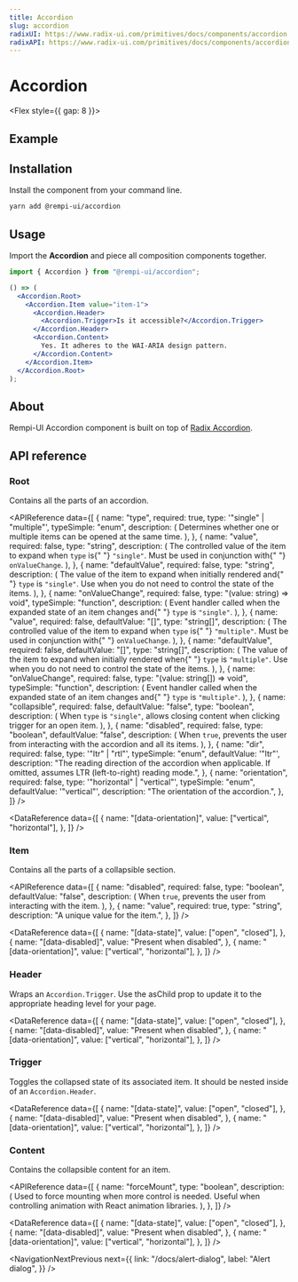 ```yaml
---
title: Accordion
slug: accordion
radixUI: https://www.radix-ui.com/primitives/docs/components/accordion
radixAPI: https://www.radix-ui.com/primitives/docs/components/accordion#api-reference
---
```


# Accordion

<Description text="A vertically stacked set of interactive headings that each reveal an associated section of content." />

<Flex style={{ gap: 8 }}>
  <RadixUI href="https://www.radix-ui.com/primitives/docs/components/accordion" />
  <RadixAPI href="https://www.radix-ui.com/primitives/docs/components/accordion#api-reference" />
</Flex>

## Example

<PreviewComponent name="accordion" />

## Installation

Install the component from your command line.

```bash
yarn add @rempi-ui/accordion
```

## Usage

Import the <strong>Accordion</strong> and piece all composition components together.

```jsx
import { Accordion } from "@rempi-ui/accordion";

() => (
  <Accordion.Root>
    <Accordion.Item value="item-1">
      <Accordion.Header>
        <Accordion.Trigger>Is it accessible?</Accordion.Trigger>
      </Accordion.Header>
      <Accordion.Content>
        Yes. It adheres to the WAI-ARIA design pattern.
      </Accordion.Content>
    </Accordion.Item>
  </Accordion.Root>
);
```

## About

Rempi-UI Accordion component is built on top of [Radix Accordion](https://www.radix-ui.com/primitives/docs/components/accordion).

## API reference

### Root

Contains all the parts of an accordion.

<MoreInfo
  componentName="Radix Accordion Root"
  componentLink="https://www.radix-ui.com/primitives/docs/components/accordion#root"
/>

<APIReference
  data={[
    {
      name: "type",
      required: true,
      type: '"single" | "multiple"',
      typeSimple: "enum",
      description: (
        <span>
          Determines whether one or multiple items can be opened at the same
          time.
        </span>
      ),
    },
    {
      name: "value",
      required: false,
      type: "string",
      description: (
        <span>
          The controlled value of the item to expand when <code>type</code> is{" "}
          <code>"single"</code>. Must be used in conjunction with{" "}
          <code>onValueChange</code>.
        </span>
      ),
    },
    {
      name: "defaultValue",
      required: false,
      type: "string",
      description: (
        <span>
          The value of the item to expand when initially rendered and{" "}
          <code>type</code> is <code>"single"</code>. Use when you do not need
          to control the state of the items.
        </span>
      ),
    },
    {
      name: "onValueChange",
      required: false,
      type: "(value: string) => void",
      typeSimple: "function",
      description: (
        <span>
          Event handler called when the expanded state of an item changes and{" "}
          <code>type</code> is <code>"single"</code>.
        </span>
      ),
    },
    {
      name: "value",
      required: false,
      defaultValue: "[]",
      type: "string[]",
      description: (
        <span>
          The controlled value of the item to expand when <code>type</code> is{" "}
          <code>"multiple"</code>. Must be used in conjunction with{" "}
          <code>onValueChange</code>.
        </span>
      ),
    },
    {
      name: "defaultValue",
      required: false,
      defaultValue: "[]",
      type: "string[]",
      description: (
        <span>
          The value of the item to expand when initially rendered when{" "}
          <code>type</code> is <code>"multiple"</code>. Use when you do not need
          to control the state of the items.
        </span>
      ),
    },
    {
      name: "onValueChange",
      required: false,
      type: "(value: string[]) => void",
      typeSimple: "function",
      description: (
        <span>
          Event handler called when the expanded state of an item changes and{" "}
          <code>type</code> is <code>"multiple"</code>.
        </span>
      ),
    },
    {
      name: "collapsible",
      required: false,
      defaultValue: "false",
      type: "boolean",
      description: (
        <span>
          When <code>type</code> is <code>"single"</code>, allows closing
          content when clicking trigger for an open item.
        </span>
      ),
    },
    {
      name: "disabled",
      required: false,
      type: "boolean",
      defaultValue: "false",
      description: (
        <span>
          When <code>true</code>, prevents the user from interacting with the
          accordion and all its items.
        </span>
      ),
    },
    {
      name: "dir",
      required: false,
      type: '"ltr" | "rtl"',
      typeSimple: "enum",
      defaultValue: '"ltr"',
      description:
        "The reading direction of the accordion when applicable. If omitted, assumes LTR (left-to-right) reading mode.",
    },
    {
      name: "orientation",
      required: false,
      type: '"horizontal" | "vertical"',
      typeSimple: "enum",
      defaultValue: '"vertical"',
      description: "The orientation of the accordion.",
    },
  ]}
/>

<DataReference
  data={[
    {
      name: "[data-orientation]",
      value: ["vertical", "horizontal"],
    },
  ]}
/>

### Item

Contains all the parts of a collapsible section.

<MoreInfo
  componentName="Radix Accordion Item"
  componentLink="https://www.radix-ui.com/primitives/docs/components/accordion#item"
/>

<APIReference
  data={[
    {
      name: "disabled",
      required: false,
      type: "boolean",
      defaultValue: "false",
      description: (
        <span>
          When <code>true</code>, prevents the user from interacting with the
          item.
        </span>
      ),
    },
    {
      name: "value",
      required: true,
      type: "string",
      description: "A unique value for the item.",
    },
  ]}
/>

<DataReference
  data={[
    {
      name: "[data-state]",
      value: ["open", "closed"],
    },
    {
      name: "[data-disabled]",
      value: "Present when disabled",
    },
    {
      name: "[data-orientation]",
      value: ["vertical", "horizontal"],
    },
  ]}
/>

### Header

Wraps an `Accordion.Trigger`. Use the asChild prop to update it to the appropriate heading level for your page.

<MoreInfo
  componentName="Radix Accordion Header"
  componentLink="https://www.radix-ui.com/primitives/docs/components/accordion#header"
/>

<DataReference
  data={[
    {
      name: "[data-state]",
      value: ["open", "closed"],
    },
    {
      name: "[data-disabled]",
      value: "Present when disabled",
    },
    {
      name: "[data-orientation]",
      value: ["vertical", "horizontal"],
    },
  ]}
/>

### Trigger

Toggles the collapsed state of its associated item. It should be nested inside of an `Accordion.Header`.

<MoreInfo
  componentName="Radix Accordion Trigger"
  componentLink="https://www.radix-ui.com/primitives/docs/components/accordion#trigger"
/>

<DataReference
  data={[
    {
      name: "[data-state]",
      value: ["open", "closed"],
    },
    {
      name: "[data-disabled]",
      value: "Present when disabled",
    },
    {
      name: "[data-orientation]",
      value: ["vertical", "horizontal"],
    },
  ]}
/>

### Content

Contains the collapsible content for an item.

<MoreInfo
  componentName="Radix Accordion Content"
  componentLink="https://www.radix-ui.com/primitives/docs/components/accordion#content"
/>

<APIReference
  data={[
    {
      name: "forceMount",
      type: "boolean",
      description: (
        <span>
          Used to force mounting when more control is needed. Useful when
          controlling animation with React animation libraries.
        </span>
      ),
    },
  ]}
/>

<DataReference
  data={[
    {
      name: "[data-state]",
      value: ["open", "closed"],
    },
    {
      name: "[data-disabled]",
      value: "Present when disabled",
    },
    {
      name: "[data-orientation]",
      value: ["vertical", "horizontal"],
    },
  ]}
/>

<NavigationNextPrevious
  next={{
    link: "/docs/alert-dialog",
    label: "Alert dialog",
  }}
/>
